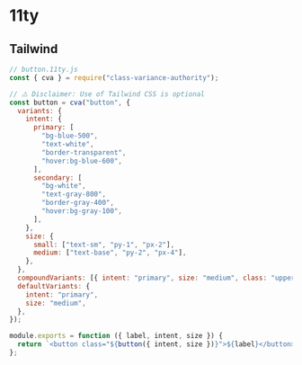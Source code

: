 
# 11ty

<Carbon />

## Tailwind

```js
// button.11ty.js
const { cva } = require("class-variance-authority");

// ⚠️ Disclaimer: Use of Tailwind CSS is optional
const button = cva("button", {
  variants: {
    intent: {
      primary: [
        "bg-blue-500",
        "text-white",
        "border-transparent",
        "hover:bg-blue-600",
      ],
      secondary: [
        "bg-white",
        "text-gray-800",
        "border-gray-400",
        "hover:bg-gray-100",
      ],
    },
    size: {
      small: ["text-sm", "py-1", "px-2"],
      medium: ["text-base", "py-2", "px-4"],
    },
  },
  compoundVariants: [{ intent: "primary", size: "medium", class: "uppercase" }],
  defaultVariants: {
    intent: "primary",
    size: "medium",
  },
});

module.exports = function ({ label, intent, size }) {
  return `<button class="${button({ intent, size })}">${label}</button>`;
};
```
